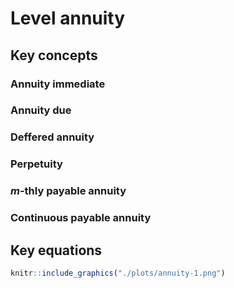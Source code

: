 # Level annuity

## Key concepts

### Annuity immediate{-}

### Annuity due{-}

### Deffered annuity{-}

### Perpetuity{-}

### $m$-thly payable annuity {-}

### Continuous payable annuity {-}

## Key equations

```r
knitr::include_graphics("./plots/annuity-1.png")
```

